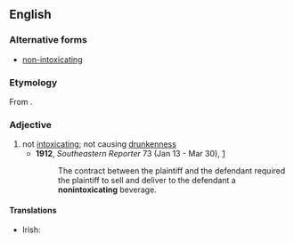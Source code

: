 ==English==

===Alternative forms===
* [[non-intoxicating]]

===Etymology===
From {{affix|en|non-|intoxicating}}.

===Adjective===
{{en-adj}}

# not [[intoxicating]]; not causing [[drunkenness]]
#* '''1912''', ''Southeastern Reporter'' 73 (Jan 13 - Mar 30), [http://books.google.com/books?id=JSILAAAAYAAJ&pg=RA1-PA1097&dq=nonintoxicating]
#*: The contract between the plaintiff and the defendant required the plaintiff to sell and deliver to the defendant a '''nonintoxicating''' beverage.

====Translations====
{{trans-top|not intoxicating; not causing drunkenness}}
* Irish: {{t|ga|neamh-mheisciúil}}
{{trans-mid}}
{{trans-bottom}}